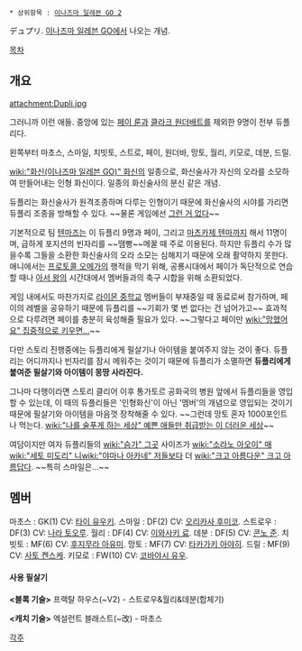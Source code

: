  * 상위항목 : [[이나즈마 일레븐 GO 2]]

デュプリ. [[이나즈마 일레븐 GO]]에서 나오는 개념.

[[목차]]

== 개요 ==

attachment:Dupli.jpg

그러니까 이런 애들. 중앙에 있는 [[페이 룬]]과 [[클라크 원더배트]]를 제외한 9명이 전부 듀플리다.

왼쪽부터 마초스, 스마일, 치빗토, 스트로, 페이, 원더바, 망토, 월리, 키모로, 데분, 드릴.

[[wiki:"화신(이나즈마 일레븐 GO)" 화신]]의 일종으로, 화신술사가 자신의 오라를 소모하여 만들어내는 인형 화신이다. 일종의 화신술사의 분신 같은 개념.

듀플리는 화신술사가 원격조종하며 다루는 인형이기 때문에 화신술사의 시야를 가리면 듀플리 조종을 방해할 수 있다. ~~물론 게임에선 [[그런 거 없다]]~~

기본적으로 팀 [[텐마즈]]는 이 듀플리 9명과 페이, 그리고 [[마츠카제 텐마]]까지 해서 11명이며, 급하게 포지션의 빈자리를 ~~땜빵~~메꿀 때 주로 이용된다. 하지만 듀플리 수가 많을수록 그들을 소환한 화신술사의 오라 소모는 심해지기 때문에 오래 활약하지 못한다. 애니에서는 [[프로토콜 오메가]]의 행적을 막기 위해, 공룡시대에서 페이가 독단적으로 연습할 때나 [[아서 왕]]의 시간대에서 멤버들과의 축구 시합을 위해 소환되었다.

게임 내에서도 마찬가지로 [[라이몬 중학교]] 멤버들이 부재중일 때 동료로써 참가하며, 페이의 레벨을 공유하기 때문에 듀플리를 ~~기회가 몇 번 없다는 건 넘어가고~~ 효과적으로 다루려면 페이를 충분히 육성해줄 필요가 있다. ~~그렇다고 페이만 [[wiki:"망했어요" 집중적으로 키우면…]]~~

다만 스토리 진행중에는 듀플리에게 필살기나 아이템을 붙여주지 않는 것이 좋다. 듀플리는 어디까지나 빈자리를 잠시 메워주는 것이기 때문에 듀플리가 소멸하면 '''듀플리에게 붙여준 필살기와 아이템이 몽땅 사라진다.'''

그나마 다행이라면 스토리 클리어 이후 통가토르 공화국의 병원 앞에서 듀플리들을 영입할 수 있는데, 이 때의 듀플리들은 '인형화신'이 아닌 '멤버'의 개념으로 영입되는 것이기 때문에 필살기와 아이템을 마음껏 장착해줄 수 있다. ~~그런데 망토 혼자 1000포인트나 먹는다. [[wiki:"나를 술푸게 하는 세상" 예쁜 애들만 취급받는 이 더러운 세상]]~~

여담이지만 여자 듀플리들의 [[wiki:"슴가" 그곳]] 사이즈가 [[wiki:"소라노 아오이" 매]][[wiki:"세토 미도리" 니]][[wiki:"야마나 아카네" 저]]들보다 더 [[wiki:"크고 아름다운" 크고 아름답다]]. ~~특히 스마일은…~~

== 멤버 ==

마초스 : GK(1) CV: [[타이 유우키]].
스마일 : DF(2) CV: [[오리카사 후미코]].
스트로우 : DF(3) CV: [[나라 토오루]].
월리 : DF(4) CV: [[이와사키 료]].
데분 : DF(5) CV: [[콘노 준]].
치빗토 : MF(6) CV: [[후지무라 아유미]].
망토 : MF(7) CV: [[타카가키 아야히]].
드릴 : MF(9) CV: [[사토 켄스케]].
키모로 : FW(10) CV: [[코바야시 유우]].

==== 사용 필살기 ====
'''<블록 기술>'''
프랙탈 하우스(~V2) - 스트로우&월리&데분(합체기)

'''<캐치 기술>'''
엑설런트 블래스트(~改) - 마초스

[[각주]]
